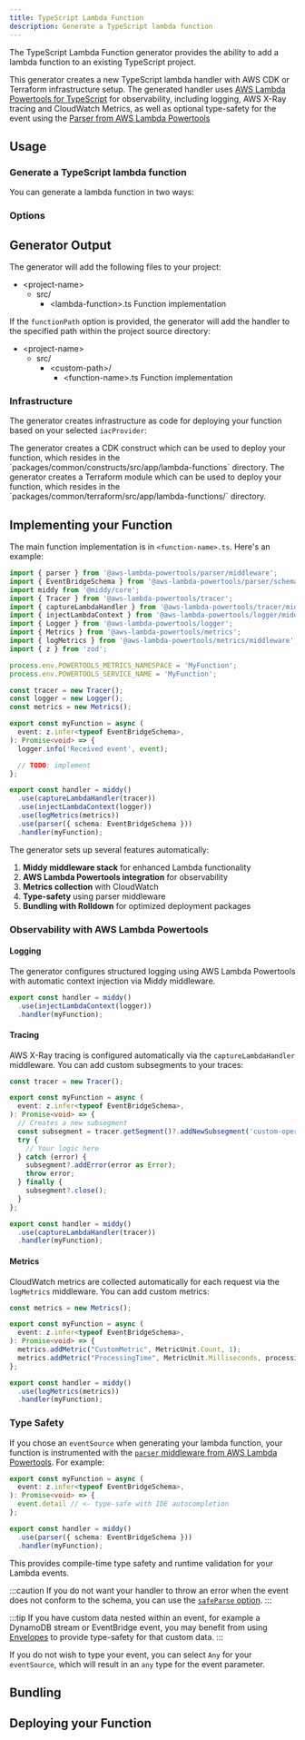 ```yaml
---
title: TypeScript Lambda Function
description: Generate a TypeScript lambda function
---
```



The TypeScript Lambda Function generator provides the ability to add a lambda function to an existing TypeScript project.

This generator creates a new TypeScript lambda handler with AWS CDK or Terraform infrastructure setup. The generated handler uses [AWS Lambda Powertools for TypeScript](https://docs.powertools.aws.dev/lambda/typescript/latest/) for observability, including logging, AWS X-Ray tracing and CloudWatch Metrics, as well as optional type-safety for the event using the [Parser from AWS Lambda Powertools](https://docs.powertools.aws.dev/lambda/typescript/latest/utilities/parser/)

## Usage

### Generate a TypeScript lambda function

You can generate a lambda function in two ways:

<RunGenerator generator="ts#lambda-function" />

### Options

<GeneratorParameters generator="ts#lambda-function" />

## Generator Output

The generator will add the following files to your project:

<FileTree>

- \<project-name>
  - src/
    - \<lambda-function>.ts Function implementation

</FileTree>

If the `functionPath` option is provided, the generator will add the handler to the specified path within the project source directory:

<FileTree>

- \<project-name>
  - src/
    - \<custom-path>/
      - \<function-name>.ts Function implementation

</FileTree>

### Infrastructure

<Snippet name="shared-constructs" />

The generator creates infrastructure as code for deploying your function based on your selected `iacProvider`:

<Infrastructure>
<Fragment slot="cdk">
The generator creates a CDK construct which can be used to deploy your function, which resides in the `packages/common/constructs/src/app/lambda-functions` directory.
</Fragment>
<Fragment slot="terraform">
The generator creates a Terraform module which can be used to deploy your function, which resides in the `packages/common/terraform/src/app/lambda-functions/<function-name>` directory.
</Fragment>
</Infrastructure>

## Implementing your Function

The main function implementation is in `<function-name>.ts`. Here's an example:

```typescript
import { parser } from '@aws-lambda-powertools/parser/middleware';
import { EventBridgeSchema } from '@aws-lambda-powertools/parser/schemas';
import middy from '@middy/core';
import { Tracer } from '@aws-lambda-powertools/tracer';
import { captureLambdaHandler } from '@aws-lambda-powertools/tracer/middleware';
import { injectLambdaContext } from '@aws-lambda-powertools/logger/middleware';
import { Logger } from '@aws-lambda-powertools/logger';
import { Metrics } from '@aws-lambda-powertools/metrics';
import { logMetrics } from '@aws-lambda-powertools/metrics/middleware';
import { z } from 'zod';

process.env.POWERTOOLS_METRICS_NAMESPACE = 'MyFunction';
process.env.POWERTOOLS_SERVICE_NAME = 'MyFunction';

const tracer = new Tracer();
const logger = new Logger();
const metrics = new Metrics();

export const myFunction = async (
  event: z.infer<typeof EventBridgeSchema>,
): Promise<void> => {
  logger.info('Received event', event);

  // TODO: implement
};

export const handler = middy()
  .use(captureLambdaHandler(tracer))
  .use(injectLambdaContext(logger))
  .use(logMetrics(metrics))
  .use(parser({ schema: EventBridgeSchema }))
  .handler(myFunction);

```

The generator sets up several features automatically:

1. **Middy middleware stack** for enhanced Lambda functionality
2. **AWS Lambda Powertools integration** for observability
3. **Metrics collection** with CloudWatch
4. **Type-safety** using parser middleware
5. **Bundling with Rolldown** for optimized deployment packages

### Observability with AWS Lambda Powertools

#### Logging

The generator configures structured logging using AWS Lambda Powertools with automatic context injection via Middy middleware.

```typescript
export const handler = middy()
  .use(injectLambdaContext(logger))
  .handler(myFunction);
```

#### Tracing

AWS X-Ray tracing is configured automatically via the `captureLambdaHandler` middleware. You can add custom subsegments to your traces:

```typescript
const tracer = new Tracer();

export const myFunction = async (
  event: z.infer<typeof EventBridgeSchema>,
): Promise<void> => {
  // Creates a new subsegment
  const subsegment = tracer.getSegment()?.addNewSubsegment('custom-operation');
  try {
    // Your logic here
  } catch (error) {
    subsegment?.addError(error as Error);
    throw error;
  } finally {
    subsegment?.close();
  }
};

export const handler = middy()
  .use(captureLambdaHandler(tracer))
  .handler(myFunction);
```

#### Metrics

CloudWatch metrics are collected automatically for each request via the `logMetrics` middleware. You can add custom metrics:

```typescript
const metrics = new Metrics();

export const myFunction = async (
  event: z.infer<typeof EventBridgeSchema>,
): Promise<void> => {
  metrics.addMetric("CustomMetric", MetricUnit.Count, 1);
  metrics.addMetric("ProcessingTime", MetricUnit.Milliseconds, processingTime);
};

export const handler = middy()
  .use(logMetrics(metrics))
  .handler(myFunction);
```

### Type Safety

If you chose an `eventSource` when generating your lambda function, your function is instrumented with the [`parser` middleware from AWS Lambda Powertools](https://docs.powertools.aws.dev/lambda/typescript/latest/utilities/parser/). For example:

```typescript {4}
export const myFunction = async (
  event: z.infer<typeof EventBridgeSchema>,
): Promise<void> => {
  event.detail // <- type-safe with IDE autocompletion
};

export const handler = middy()
  .use(parser({ schema: EventBridgeSchema }))
  .handler(myFunction);
```

This provides compile-time type safety and runtime validation for your Lambda events.

:::caution
If you do not want your handler to throw an error when the event does not conform to the schema, you can use the [`safeParse` option](https://docs.powertools.aws.dev/lambda/typescript/latest/utilities/parser/#safe-parsing).
:::

:::tip
If you have custom data nested within an event, for example a DynamoDB stream or EventBridge event, you may benefit from using [Envelopes](https://docs.powertools.aws.dev/lambda/typescript/latest/utilities/parser/#envelopes) to provide type-safety for that custom data.
:::

If you do not wish to type your event, you can select `Any` for your `eventSource`, which will result in an `any` type for the event parameter.

## Bundling

<Snippet name="ts-bundle" />

## Deploying your Function

<Snippet name="lambda-function/deploying-your-function" parentHeading="Deploying your Function" />
